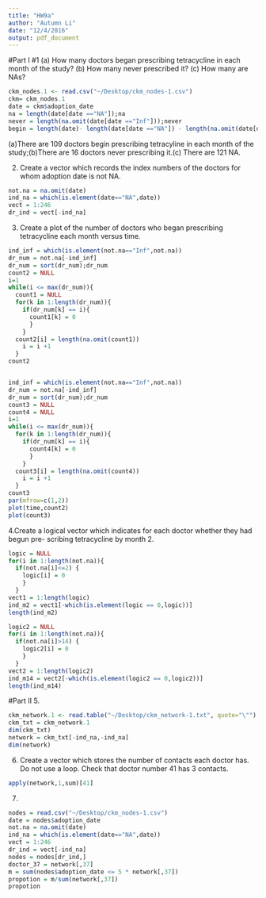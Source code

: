 ```yaml
---
title: "HW9a"
author: "Autumn Li"
date: "12/4/2016"
output: pdf_document
---
```

#Part I
#1
(a) How many doctors began prescribing tetracycline in each month of the study? (b) How many never prescribed it? (c) How many are NAs?
```r
ckm_nodes.1 <- read.csv("~/Desktop/ckm_nodes-1.csv")
ckm= ckm_nodes.1
date = ckm$adoption_date
na = length(date[date =="NA"]);na
never = length(na.omit(date[date =="Inf"]));never
begin = length(date)- length(date[date =="NA"]) - length(na.omit(date[date =="Inf"]));begin
```
(a)There are 109 doctors begin prescribing tetracyline in each month of the study;(b)There are 16 doctors never prescribing it.(c) There are 121 NA.

2. Create a vector which records the index numbers of the doctors for whom adoption date is not NA.

```r
not.na = na.omit(date)
ind_na = which(is.element(date=="NA",date))
vect = 1:246
dr_ind = vect[-ind_na]

```
3. Create a plot of the number of doctors who began prescribing tetracycline each month versus time.
```r
ind_inf = which(is.element(not.na=="Inf",not.na))
dr_num = not.na[-ind_inf]
dr_num = sort(dr_num);dr_num
count2 = NULL
i=1
while(i <= max(dr_num)){
  count1 = NULL
  for(k in 1:length(dr_num)){
    if(dr_num[k] == i){
      count1[k] = 0
      } 
    }
  count2[i] = length(na.omit(count1))
    i = i +1 
  }
count2


ind_inf = which(is.element(not.na=="Inf",not.na))
dr_num = not.na[-ind_inf]
dr_num = sort(dr_num);dr_num
count3 = NULL
count4 = NULL
i=1
while(i <= max(dr_num)){
  for(k in 1:length(dr_num)){
    if(dr_num[k] == i){
      count4[k] = 0
      } 
    }
  count3[i] = length(na.omit(count4))
    i = i +1 
  }
count3
par(mfrow=c(1,2))
plot(time,count2)
plot(count3)
```
4.Create a logical vector which indicates for each doctor whether they had begun pre- scribing tetracycline by month 2. 
```r
logic = NULL
for(i in 1:length(not.na)){
  if(not.na[i]<=2) {
    logic[i] = 0
    }
  }
vect1 = 1:length(logic)
ind_m2 = vect1[-which(is.element(logic == 0,logic))]
length(ind_m2)

logic2 = NULL
for(i in 1:length(not.na)){
  if(not.na[i]>14) {
    logic2[i] = 0
    }
  }
vect2 = 1:length(logic2)
ind_m14 = vect2[-which(is.element(logic2 == 0,logic2))]
length(ind_m14)

```
#Part II
5. 
```r
ckm_network.1 <- read.table("~/Desktop/ckm_network-1.txt", quote="\"")
ckm_txt = ckm_network.1 
dim(ckm_txt)
network = ckm_txt[-ind_na,-ind_na]
dim(network)

```
6. Create a vector which stores the number of contacts each doctor has. Do not use a loop. Check that doctor number 41 has 3 contacts.
```r
apply(network,1,sum)[41]
```
7.
```r
nodes = read.csv("~/Desktop/ckm_nodes-1.csv")
date = nodes$adoption_date
not.na = na.omit(date)
ind_na = which(is.element(date=="NA",date))
vect = 1:246
dr_ind = vect[-ind_na]
nodes = nodes[dr_ind,]
doctor_37 = network[,37]
m = sum(nodes$adoption_date <= 5 * network[,37])
propotion = m/sum(network[,37])
propotion

```
